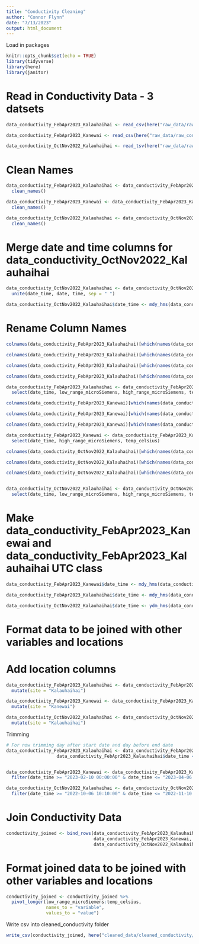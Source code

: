 ```yaml
---
title: "Conductivity Cleaning"
author: "Connor Flynn"
date: "7/13/2023"
output: html_document
---
```


Load in packages

```r
knitr::opts_chunk$set(echo = TRUE)
library(tidyverse)
library(here)
library(janitor)
```


# Read in Conductivity Data - 3 datsets

```r
data_conductivity_FebApr2023_Kalauhaihai <- read_csv(here("raw_data/raw_conductivity/data_conductivity_FebApr2023_Kalauhaihai_21415543.csv"), skip = 1)
```

```r
data_conductivity_FebApr2023_Kanewai <- read_csv(here("raw_data/raw_conductivity/data_conductivity_FebApr2023_Kanewai_21415544.csv"), skip = 1) # doesn't have a low range measurement
```

```r
data_conductivity_OctNov2022_Kalauhaihai <- read_tsv(here("raw_data/raw_conductivity/data_conductivity_OctNov2022_Kalauhaihai_21415543.txt"))
```



# Clean Names


```r
data_conductivity_FebApr2023_Kalauhaihai <- data_conductivity_FebApr2023_Kalauhaihai %>% 
  clean_names()
```

```r
data_conductivity_FebApr2023_Kanewai <- data_conductivity_FebApr2023_Kanewai %>% 
  clean_names()
```

```r
data_conductivity_OctNov2022_Kalauhaihai <- data_conductivity_OctNov2022_Kalauhaihai %>% 
  clean_names()
```

# Merge date and time columns for data_conductivity_OctNov2022_Kalauhaihai

```r
data_conductivity_OctNov2022_Kalauhaihai <- data_conductivity_OctNov2022_Kalauhaihai %>%
  unite(date_time, date, time, sep = " ")

data_conductivity_OctNov2022_Kalauhaihai$date_time <- mdy_hms(data_conductivity_OctNov2022_Kalauhaihai$date_time)
```



# Rename Column Names 

```r
colnames(data_conductivity_FebApr2023_Kalauhaihai)[which(names(data_conductivity_FebApr2023_Kalauhaihai) == "low_range_m_s_cm_lgr_s_n_21415543_sen_s_n_21415543")] <- "low_range_microSiemens"

colnames(data_conductivity_FebApr2023_Kalauhaihai)[which(names(data_conductivity_FebApr2023_Kalauhaihai) == "high_range_m_s_cm_lgr_s_n_21415543_sen_s_n_21415543")] <- "high_range_microSiemens"

colnames(data_conductivity_FebApr2023_Kalauhaihai)[which(names(data_conductivity_FebApr2023_Kalauhaihai) == "temp_c_lgr_s_n_21415543_sen_s_n_21415543")] <- "temp_celsius"

colnames(data_conductivity_FebApr2023_Kalauhaihai)[which(names(data_conductivity_FebApr2023_Kalauhaihai) == "date_time_gmt_10_00")] <- "date_time"

data_conductivity_FebApr2023_Kalauhaihai <- data_conductivity_FebApr2023_Kalauhaihai %>% 
  select(date_time, low_range_microSiemens, high_range_microSiemens, temp_celsius)
```


```r
colnames(data_conductivity_FebApr2023_Kanewai)[which(names(data_conductivity_FebApr2023_Kanewai) == "high_range_m_s_cm_lgr_s_n_21415544_sen_s_n_21415544")] <- "high_range_microSiemens"

colnames(data_conductivity_FebApr2023_Kanewai)[which(names(data_conductivity_FebApr2023_Kanewai) == "temp_c_lgr_s_n_21415544_sen_s_n_21415544")] <- "temp_celsius"

colnames(data_conductivity_FebApr2023_Kanewai)[which(names(data_conductivity_FebApr2023_Kanewai) == "date_time_gmt_10_00")] <- "date_time"

data_conductivity_FebApr2023_Kanewai <- data_conductivity_FebApr2023_Kanewai %>% 
  select(date_time, high_range_microSiemens, temp_celsius)
```

```r
colnames(data_conductivity_OctNov2022_Kalauhaihai)[which(names(data_conductivity_OctNov2022_Kalauhaihai) == "low_range_m_s_cm_c_1_3")] <- "low_range_microSiemens"

colnames(data_conductivity_OctNov2022_Kalauhaihai)[which(names(data_conductivity_OctNov2022_Kalauhaihai) == "high_range_m_s_cm_c_1_3")] <- "high_range_microSiemens"

colnames(data_conductivity_OctNov2022_Kalauhaihai)[which(names(data_conductivity_OctNov2022_Kalauhaihai) == "temp_c_c_3")] <- "temp_celsius"


data_conductivity_OctNov2022_Kalauhaihai <- data_conductivity_OctNov2022_Kalauhaihai %>% 
  select(date_time, low_range_microSiemens, high_range_microSiemens, temp_celsius)
```

# Make data_conductivity_FebApr2023_Kanewai and data_conductivity_FebApr2023_Kalauhaihai UTC class

```r
data_conductivity_FebApr2023_Kanewai$date_time <- mdy_hms(data_conductivity_FebApr2023_Kanewai$date_time)
```


```r
data_conductivity_FebApr2023_Kalauhaihai$date_time <- mdy_hms(data_conductivity_FebApr2023_Kalauhaihai$date_time)
```



```r
data_conductivity_OctNov2022_Kalauhaihai$date_time <- ydm_hms(data_conductivity_OctNov2022_Kalauhaihai$date_time)
```

# Format data to be joined with other variables and locations

# Add location columns

```r
data_conductivity_FebApr2023_Kalauhaihai <- data_conductivity_FebApr2023_Kalauhaihai %>%
  mutate(site = "Kalauhaihai")

data_conductivity_FebApr2023_Kanewai <- data_conductivity_FebApr2023_Kanewai %>%
  mutate(site = "Kanewai")

data_conductivity_OctNov2022_Kalauhaihai <- data_conductivity_OctNov2022_Kalauhaihai %>%
  mutate(site = "Kalauhaihai")
```

Trimming

```r
# For now trimming day after start date and day before end date
data_conductivity_FebApr2023_Kalauhaihai <- data_conductivity_FebApr2023_Kalauhaihai[data_conductivity_FebApr2023_Kalauhaihai$date_time > "2023-02-16 00:00:00" &    # Extract data frame subset
                   data_conductivity_FebApr2023_Kalauhaihai$date_time < "2023-04-05 00:00:00", ]


data_conductivity_FebApr2023_Kanewai <- data_conductivity_FebApr2023_Kanewai %>% 
  filter(date_time >= "2023-02-10 00:00:00" & date_time <= "2023-04-06 00:00:00")

data_conductivity_OctNov2022_Kalauhaihai <- data_conductivity_OctNov2022_Kalauhaihai %>% 
  filter(date_time >= "2022-10-06 10:10:00" & date_time <= "2022-11-10 09:30:00")


```


# Join Conductivity Data

```r
conductivity_joined <- bind_rows(data_conductivity_FebApr2023_Kalauhaihai,
                                 data_conductivity_FebApr2023_Kanewai,
                                 data_conductivity_OctNov2022_Kalauhaihai)
```

# Format joined data to be joined with other variables and locations

```r
conductivity_joined <- conductivity_joined %>% 
  pivot_longer(low_range_microSiemens:temp_celsius, 
               names_to = "variable",
               values_to = "value")
```


Write csv into cleaned_conductivity folder

```r
write_csv(conductivity_joined, here("cleaned_data/cleaned_conductivity/conductivity_joined.csv"))
```

